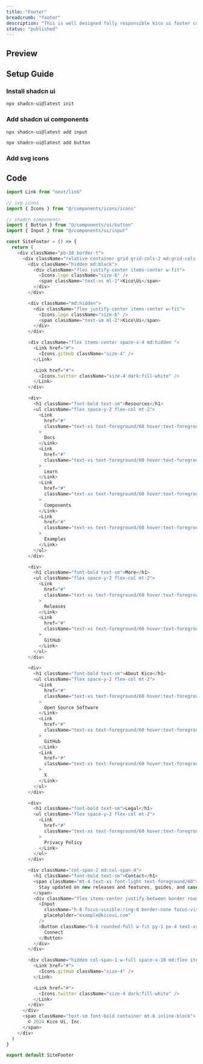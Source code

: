 ```yaml
---
title: "Footer"
breadcrumb: "footer"
description: "This is well designed fully responsible kico ui footer component. Just copy code and paste in your app."
status: "published"
---
```


## Preview

<ComponentPreview name="footer-demo" repositoryType="shadcn" />

## Setup Guide

### Install shadcn ui

```bash
npx shadcn-ui@latest init
```

### Add shadcn ui components

```bash
npx shadcn-ui@latest add input
```

```bash
npx shadcn-ui@latest add button
```

### Add svg icons

## Code

```ts title="components/footer.tsx"
import Link from "next/link"

// svg icons
import { Icons } from "@/components/icons/icons"

// shadcn components
import { Button } from "@/components/ui/button"
import { Input } from "@/components/ui/input"

const SiteFooter = () => {
  return (
    <div className="pb-10 border-t">
      <div className="relative container grid grid-cols-2 md:grid-cols-5  bg-background gap-4 lg:gap-8 justify-items-start py-10">
        <div className="hidden md:block">
          <div className="flex justify-center items-center w-fit">
            <Icons.logo className="size-6" />
            <span className="text-xs ml-2">Kico\Ui</span>
          </div>
        </div>

        <div className="md:hidden">
          <div className="flex justify-center items-center w-fit">
            <Icons.logo className="size-6" />
            <span className="text-sm ml-2">Kico\Ui</span>
          </div>
        </div>

        <div className="flex items-center space-x-4 md:hidden ">
          <Link href="#">
            <Icons.gitHub className="size-4" />
          </Link>

          <Link href="#">
            <Icons.twitter className="size-4 dark:fill-white" />
          </Link>
        </div>

        <div>
          <h1 className="font-bold text-sm">Resources</h1>
          <ul className="flex space-y-2 flex-col mt-2">
            <Link
              href="#"
              className="text-xs text-foreground/60 hover:text-foreground transition-all"
            >
              Docs
            </Link>
            <Link
              href="#"
              className="text-xs text-foreground/60 hover:text-foreground transition-all"
            >
              Learn
            </Link>
            <Link
              href="#"
              className="text-xs text-foreground/60 hover:text-foreground transition-all"
            >
              Components
            </Link>
            <Link
              href="#"
              className="text-xs text-foreground/60 hover:text-foreground transition-all"
            >
              Examples
            </Link>
          </ul>
        </div>

        <div>
          <h1 className="font-bold text-sm">More</h1>
          <ul className="flex space-y-2 flex-col mt-2">
            <Link
              href="#"
              className="text-xs text-foreground/60 hover:text-foreground transition-all"
            >
              Releases
            </Link>
            <Link
              href="#"
              className="text-xs text-foreground/60 hover:text-foreground transition-all"
            >
              GitHub
            </Link>
          </ul>
        </div>

        <div>
          <h1 className="font-bold text-sm">About Kico</h1>
          <ul className="flex space-y-2 flex-col mt-2">
            <Link
              href="#"
              className="text-xs text-foreground/60 hover:text-foreground transition-all"
            >
              Open Source Software
            </Link>
            <Link
              href="#"
              className="text-xs text-foreground/60 hover:text-foreground transition-all"
            >
              GitHub
            </Link>
            <Link
              href="#"
              className="text-xs text-foreground/60 hover:text-foreground transition-all"
            >
              X
            </Link>
          </ul>
        </div>

        <div>
          <h1 className="font-bold text-sm">Legal</h1>
          <ul className="flex space-y-2 flex-col mt-2">
            <Link
              href="#"
              className="text-xs text-foreground/60 hover:text-foreground transition-all"
            >
              Privacy Policy
            </Link>
          </ul>
        </div>

        <div className="col-span-2 md:col-span-4">
          <h1 className="font-bold text-sm">Contact</h1>
          <span className="mt-4 text-xs font-light text-foreground/60">
            Stay updated on new releases and features, guides, and case studies.
          </span>
          <div className="flex items-center justify-between border rounded-full mt-2">
            <Input
              className="h-8 focus-visible:ring-0 border-none focus-visible:ring-offset-0 bg-transparent"
              placeholder="example@kicoui.com"
            />
            <Button className="h-8 rounded-full w-fit py-1 px-4 text-xs">
              Connect
            </Button>
          </div>
        </div>

        <div className="hidden col-span-1 w-full space-x-10 md:flex items-center">
          <Link href="#">
            <Icons.gitHub className="size-4" />
          </Link>

          <Link href="#">
            <Icons.twitter className="size-4 dark:fill-white" />
          </Link>
        </div>
      </div>
      <span className="text-sm font-bold container mt-8 inline-block">
        © 2024 Kico Ui, Inc.
      </span>
    </div>
  )
}

export default SiteFooter

```
